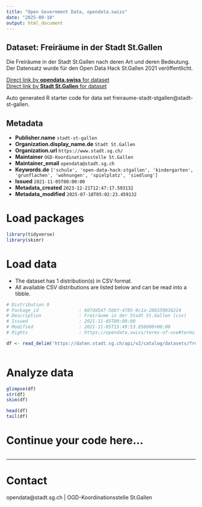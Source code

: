 ```yaml
---
title: "Open Government Data, opendata.swiss"
date: "2025-09-10"
output: html_document
---
```


## Dataset: Freiräume in der Stadt St.Gallen

Die Freiräume in der Stadt St.Gallen nach deren Art und deren Bedeutung. Der Datensatz wurde für den Open Data Hack St.Gallen 2021 veröffentlicht. 

[Direct link by **opendata.swiss** for dataset](https://opendata.swiss/de/dataset/freiraume-in-der-stadt-st-gallen)<br>
[Direct link by **Stadt St.Gallen** for dataset](https://daten.stadt.sg.ch/explore/dataset/freiraume-stadt-stgallen/)

Auto generated R starter code for data set freiraume-stadt-stgallen@stadt-st-gallen.

## Metadata

- **Publisher.name** `stadt-st-gallen`
- **Organization.display_name.de** `Stadt St.Gallen`
- **Organization.url** `https://www.stadt.sg.ch/`
- **Maintainer** `OGD-Koordinationsstelle St.Gallen`
- **Maintainer_email** `opendata@stadt.sg.ch`
- **Keywords.de** `['schule', 'open-data-hack-stgallen', 'kindergarten', 'grunflachen', 'wohnungen', 'spielplatz', 'siedlung']`
- **Issued** `2021-11-05T00:00:00`
- **Metadata_created** `2023-12-21T12:47:17.593132`
- **Metadata_modified** `2025-07-18T05:02:23.459132`


# Load packages

```r

library(tidyverse)
library(skimr)

```

# Load data

-   The dataset has 1 distribution(s) in CSV format.
-   All available CSV distributions are listed below and can be read into a tibble.

```r

# Distribution 0
# Package_id               : 607dd547-5bbf-4785-9c1a-28b559036224
# Description              : Freiräume in der Stadt St.Gallen (csv)
# Issued                   : 2021-11-05T00:00:00
# Modified                 : 2021-11-05T15:49:53.058000+00:00
# Rights                   : https://opendata.swiss/terms-of-use#terms_by

df <- read_delim('https://daten.stadt.sg.ch/api/v2/catalog/datasets/freiraume-stadt-stgallen/exports/csv?use_labels=true')



```

# Analyze data

```r

glimpse(df)
str(df)
skim(df)

head(df)
tail(df)

```

# Continue your code here...

```r

```

------------------------------------------------------------------------

# Contact

opendata@stadt.sg.ch | OGD-Koordinationsstelle St.Gallen
